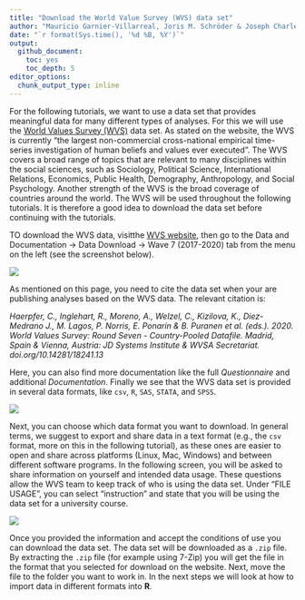 ```yaml
---
title: "Download the World Value Survey (WVS) data set"
author: "Mauricio Garnier-Villarreal, Joris M. Schröder & Joseph Charles Van Matre"
date: "`r format(Sys.time(), '%d %B, %Y')`"
output:
  github_document:
    toc: yes
    toc_depth: 5
editor_options:
  chunk_output_type: inline
---
```



For the following tutorials, we want to use a data set that provides meaningful data for many different types of analyses. For this we will use the [World Values Survey (WVS)](https://www.worldvaluessurvey.org/) data set. As stated on the website, the WVS is currently "the largest non-commercial cross-national empirical time-series investigation of human beliefs and values ever executed". The WVS covers a broad range of topics that are relevant to many disciplines within the social sciences, such as Sociology, Political Science, International Relations, Economics, Public Health, Demography, Anthropology, and Social Psychology. Another strength of the WVS is the broad coverage of countries around the world. The WVS will be used throughout the following tutorials. It is therefore a good idea to download the data set before continuing with the tutorials.

TO download the WVS data, visitthe [WVS website](https://www.worldvaluessurvey.org/), then go to the Data and Documentation -> Data Download -> Wave 7 (2017-2020) tab from the menu on the left (see the screenshot below). 

![](images/screen34.png)


As mentioned on this page, you need to cite the data set when your are publishing analyses based on the WVS data. The relevant citation is:

*Haerpfer, C., Inglehart, R., Moreno, A., Welzel, C., Kizilova, K., Diez-Medrano J., M. Lagos, P. Norris, E. Ponarin & B. Puranen et al. (eds.). 2020. World Values Survey: Round Seven - Country-Pooled Datafile. Madrid, Spain & Vienna, Austria: JD Systems Institute & WVSA Secretariat. doi.org/10.14281/18241.13*

Here, you can also find more documentation like the full *Questionnaire* and additional *Documentation*. Finally we see that the WVS data set is provided in several data formats, like `csv`, `R`, `SAS`, `STATA`, and `SPSS`. 


![](images/screen35.png)

Next, you can choose which data format you want to download. In general terms, we suggest to export and share data in a text format (e.g., the `csv` format, more on this in the following tutorial), as these ones are easier to open and share across platforms (Linux, Mac, Windows) and between different software programs. In the following screen, you will be asked to share information on yourself and intended data usage. These questions allow the WVS team to keep track of who is using the data set. Under "FILE USAGE", you can select "instruction" and state that you will be using the data set for a university course.

![](images/screen36.png)


Once you provided the information and accept the conditions of use you can download the data set. The data set will be downloaded as a `.zip` file. By extracting the `.zip` file (for example using 7-Zip) you will get the file in the format that you selected for download on the website. Next, move the file to the folder you want to work in. In the next steps we will look at how to import data in different formats into **R**.

